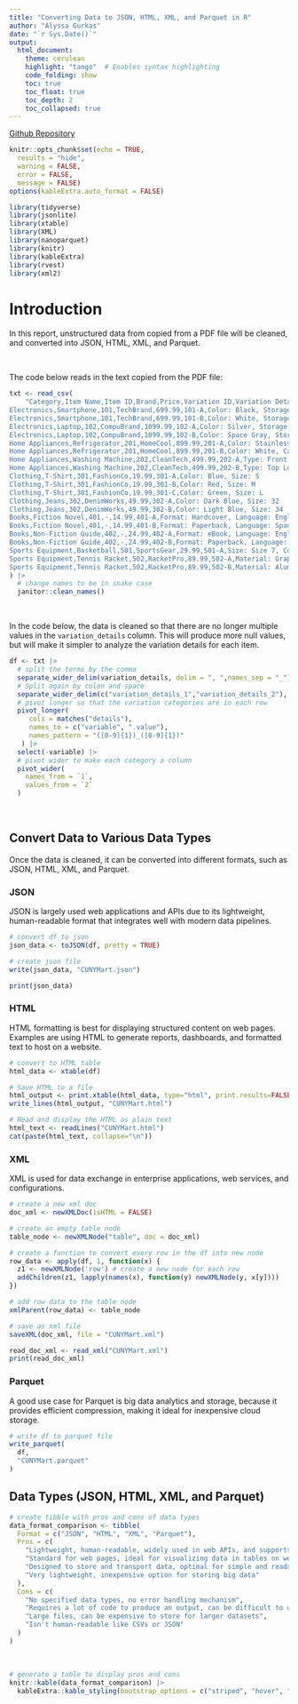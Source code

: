 ```yaml
---
title: "Converting Data to JSON, HTML, XML, and Parquet in R"
author: "Alyssa Gurkas"
date: "`r Sys.Date()`"
output: 
  html_document:
    theme: cerulean
    highlight: "tango"  # Enables syntax highlighting
    code_folding: show 
    toc: true
    toc_float: true
    toc_depth: 2
    toc_collapsed: true
---
```


[Github Repository](https://github.com/amgurkas/data-acquisition/tree/main/Week_7) 

```r
knitr::opts_chunk$set(echo = TRUE,      
  results = "hide", 
  warning = FALSE,  
  error = FALSE,   
  message = FALSE)
options(kableExtra.auto_format = FALSE)
```

```r
library(tidyverse)
library(jsonlite)
library(xtable)
library(XML)
library(nanoparquet)
library(knitr)
library(kableExtra)
library(rvest)
library(xml2)
```

# Introduction
In this report, unstructured data from copied from a PDF file will be cleaned, 
and converted into JSON, HTML, XML, and Parquet. 

<br>

The code below reads in the text copied from the PDF file:
```r
txt <- read_csv(
    "Category,Item Name,Item ID,Brand,Price,Variation ID,Variation Details
Electronics,Smartphone,101,TechBrand,699.99,101-A,Color: Black, Storage: 64GB
Electronics,Smartphone,101,TechBrand,699.99,101-B,Color: White, Storage: 128GB
Electronics,Laptop,102,CompuBrand,1099.99,102-A,Color: Silver, Storage: 256GB
Electronics,Laptop,102,CompuBrand,1099.99,102-B,Color: Space Gray, Storage: 512GB
Home Appliances,Refrigerator,201,HomeCool,899.99,201-A,Color: Stainless Steel, Capacity: 20 cu ft,
Home Appliances,Refrigerator,201,HomeCool,899.99,201-B,Color: White, Capacity: 18 cu ft
Home Appliances,Washing Machine,202,CleanTech,499.99,202-A,Type: Front Load, Capacity: 4.5 cu ft,
Home Appliances,Washing Machine,202,CleanTech,499.99,202-B,Type: Top Load, Capacity: 5.0 cu ft,
Clothing,T-Shirt,301,FashionCo,19.99,301-A,Color: Blue, Size: S
Clothing,T-Shirt,301,FashionCo,19.99,301-B,Color: Red, Size: M
Clothing,T-Shirt,301,FashionCo,19.99,301-C,Color: Green, Size: L
Clothing,Jeans,302,DenimWorks,49.99,302-A,Color: Dark Blue, Size: 32
Clothing,Jeans,302,DenimWorks,49.99,302-B,Color: Light Blue, Size: 34
Books,Fiction Novel,401,-,14.99,401-A,Format: Hardcover, Language: English
Books,Fiction Novel,401,-,14.99,401-B,Format: Paperback, Language: Spanish
Books,Non-Fiction Guide,402,-,24.99,402-A,Format: eBook, Language: English
Books,Non-Fiction Guide,402,-,24.99,402-B,Format: Paperback, Language: French
Sports Equipment,Basketball,501,SportsGear,29.99,501-A,Size: Size 7, Color: Orange
Sports Equipment,Tennis Racket,502,RacketPro,89.99,502-A,Material: Graphite, Color: Black
Sports Equipment,Tennis Racket,502,RacketPro,89.99,502-B,Material: Aluminum, Color: Silver"
) |> 
  # change names to be in snake case
  janitor::clean_names()
```

<br>

In the code below, the data is cleaned so that there are no longer multiple
values in the `variation_details` column. This will produce more null values,
but will make it simpler to analyze the variation details for each item.
```r
df <- txt |> 
  # split the terms by the comma
  separate_wider_delim(variation_details, delim = ", ",names_sep = "_") |>
  # Split again by colon and space
  separate_wider_delim(c("variation_details_1","variation_details_2"), delim =": ", names_sep = "_") |>  
  # pivot longer so that the variation categories are in each row
  pivot_longer(
     cols = matches("details"),
     names_to = c("variable", ".value"),
     names_pattern = "([0-9]{1})_([0-9]{1})"
   ) |>
  select(-variable) |>
  # pivot wider to make each category a column
  pivot_wider(
    names_from = `1`,
    values_from = `2`
  )
```

<br>

## Convert Data to Various Data Types
Once the data is cleaned, it can be converted into different formats, such as 
JSON, HTML, XML, and Parquet.

### JSON
JSON is largely used web applications and APIs due to its lightweight, 
human-readable format that integrates well with modern data pipelines. 
```r
# convert df to json
json_data <- toJSON(df, pretty = TRUE)

# create json file
write(json_data, "CUNYMart.json")

print(json_data)
```

### HTML 
HTML formatting is best for displaying structured content on web pages. Examples
are using HTML to generate reports, dashboards, and formatted text to host on a 
website.
```r
# convert to HTML table
html_data <- xtable(df)

# Save HTML to a file
html_output <- print.xtable(html_data, type="html", print.results=FALSE)
write_lines(html_output, "CUNYMart.html")

# Read and display the HTML as plain text
html_text <- readLines("CUNYMart.html")
cat(paste(html_text, collapse="\n"))
```

### XML
XML is used for data exchange in enterprise applications, web services, and 
configurations. 
```r
# create a new xml doc
doc_xml <- newXMLDoc(isHTML = FALSE)

# create an empty table node
table_node <- newXMLNode("table", doc = doc_xml)

# create a function to convert every row in the df into new node
row_data <- apply(df, 1, function(x) {
  z1 <- newXMLNode('row') # create a new node for each row
  addChildren(z1, lapply(names(x), function(y) newXMLNode(y, x[y])))
})

# add row data to the table node
xmlParent(row_data) <- table_node

# save as xml file
saveXML(doc_xml, file = "CUNYMart.xml")

read_doc_xml <- read_xml("CUNYMart.xml")
print(read_doc_xml)
```


### Parquet 
A good use case for Parquet is big data analytics and storage, because it 
provides efficient compression, making it ideal for inexpensive cloud storage.
```r
# write df to parquet file
write_parquet(
  df,
  "CUNYMart.parquet"
)
```

## Data Types (JSON, HTML, XML, and Parquet)
```r
# create tibble with pros and cons of data types
data_format_comparison <- tibble(
  Format = c("JSON", "HTML", "XML", "Parquet"),
  Pros = c(
    "Lightweight, human-readable, widely used in web APIs, and supports nested data structures",
    "Standard for web pages, ideal for visualizing data in tables on websites",
    "Designed to store and transport data, optimal for simple and readable data",
    "Very lightweight, inexpensive option for storing big data"
  ),
  Cons = c(
    "No specified data types, no error handling mechanism",
    "Requires a lot of code to produce an output, can be difficult to understand due to the structure",
    "Large files, can be expensive to store for larger datasets",
    "Isn't human-readable like CSVs or JSON"
  )
)
```

<br>

```r
# generate a table to display pros and cons
knitr::kable(data_format_comparison) |> 
  kableExtra::kable_styling(bootstrap_options = c("striped", "hover", "condensed"))
```


